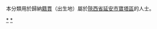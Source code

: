 {{Catnav|頁面分類|各種主題的頁面分類|依中国各省来作的分类|各地中国人|陝西人|延安人}}
{{Catnav|頁面分類|人物|各國人物|中国人|各地中国人|陝西人|延安人}}

本分類用於歸納[[籍貫|籍貫]]（出生地）屬於[[陝西省|陝西省]][[延安市|延安市]][[寶塔區|寶塔區]]的人士。

[[Category:延安人|*]]
[[Category:宝塔区|*]]